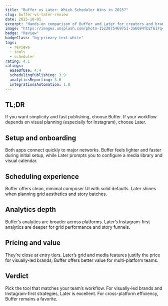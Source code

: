 ```yaml
---
title: "Buffer vs Later: Which Scheduler Wins in 2025?"
slug: buffer-vs-later-review
date: 2025-10-01
excerpt: "Hands-on comparison of Buffer and Later for creators and brands: scheduling, analytics, pricing, and who should use which."
image: "https://images.unsplash.com/photo-1522075469751-3a6694fb2f61?q=80&w=1200&auto=format&fit=crop"
badge: "Review"
badgeClass: "bg-primary text-white"
tags:
  - reviews
  - tools
  - scheduler
rating: 4.1
ratings:
  easeOfUse: 4.4
  schedulingPublishing: 3.9
  analyticsReporting: 3.6
  integrationsAutomation: 1.0
---
```


## TL;DR

If you want simplicity and fast publishing, choose Buffer. If your workflow depends on visual planning (especially for Instagram), choose Later.

## Setup and onboarding

Both apps connect quickly to major networks. Buffer feels lighter and faster during initial setup, while Later prompts you to configure a media library and visual calendar.

## Scheduling experience

Buffer offers clean, minimal composer UI with solid defaults. Later shines when planning grid aesthetics and story batches.

## Analytics depth

Buffer’s analytics are broader across platforms. Later’s Instagram-first analytics are deeper for grid performance and story funnels.

## Pricing and value

They’re close at entry tiers. Later’s grid and media features justify the price for visually-led brands; Buffer offers better value for multi-platform teams.

## Verdict

Pick the tool that matches your team’s workflow. For visually-led brands and Instagram-first strategies, Later is excellent. For cross-platform efficiency, Buffer remains a favorite.


